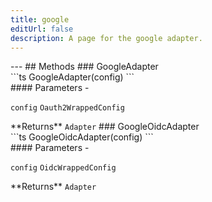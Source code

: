 ```yaml
---
title: google
editUrl: false
description: A page for the google adapter.
---
```



<div class="tsdoc">
<Section type="about">
</Section>
---
## Methods
### GoogleAdapter
<Segment>
<Section type="signature">
```ts
GoogleAdapter(config)
```
</Section>
<Section type="parameters">
#### Parameters
- <p><code class="key">config</code> <code class="type">Oauth2WrappedConfig</code></p>
</Section>
<InlineSection>
**Returns** <code class="type">Adapter</code>
</InlineSection>
</Segment>
### GoogleOidcAdapter
<Segment>
<Section type="signature">
```ts
GoogleOidcAdapter(config)
```
</Section>
<Section type="parameters">
#### Parameters
- <p><code class="key">config</code> <code class="type">OidcWrappedConfig</code></p>
</Section>
<InlineSection>
**Returns** <code class="type">Adapter</code>
</InlineSection>
</Segment>
</div>